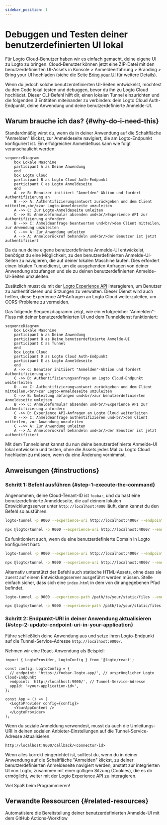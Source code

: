 ```yaml
---
sidebar_position: 1
---
```



# Debuggen und Testen deiner benutzerdefinierten UI lokal

Für Logto Cloud-Benutzer haben wir es einfach gemacht, deine eigene UI zu Logto zu bringen. Cloud-Benutzer können jetzt eine ZIP-Datei mit den benutzerdefinierten UI-Assets in <CloudLink to="/sign-in-experience/branding">Konsole > Anmeldeerfahrung > Branding > Bring your UI</CloudLink> hochladen (siehe die Seite [Bring your UI](/customization/bring-your-ui) für weitere Details).

Wenn du jedoch solche benutzerdefinierten UI-Seiten entwickelst, möchtest du den Code lokal testen und debuggen, bevor du ihn zu Logto Cloud hochlädst. Dieser CLI-Befehl hilft dir, einen lokalen Tunnel einzurichten und die folgenden 3 Entitäten miteinander zu verbinden: dein Logto Cloud Auth-Endpunkt, deine Anwendung und deine benutzerdefinierte Anmelde-UI.

## Warum brauche ich das? \{#why-do-i-need-this}

Standardmäßig wirst du, wenn du in deiner Anwendung auf die Schaltfläche "Anmelden" klickst, zur Anmeldeseite navigiert, die am Logto-Endpunkt konfiguriert ist. Ein erfolgreicher Anmeldefluss kann wie folgt veranschaulicht werden:

```mermaid
sequenceDiagram
    box Lokale Maschine
    participant A as Deine Anwendung
    end
    box Logto Cloud
    participant B as Logto Cloud Auth-Endpunkt
    participant C as Logto Anmeldeseite
    end
    A ->> B: Benutzer initiiert "Anmelden"-Aktion und fordert Authentifizierung an
    B -->> A: Authentifizierungsantwort zurückgeben und dem Client mitteilen,<br/>zur Logto-Anmeldeseite umzuleiten
    A ->> C: Zur Logto-Anmeldeseite umleiten
    C ->> B: Anmeldeformular absenden und<br/>Experience API zur Authentifizierung anfordern
    B -->> C: Anmeldeanfrage beantworten und<br/>dem Client mitteilen, zur Anwendung umzuleiten
    C -->> A: Zur Anwendung umleiten
    A --> A: Anmelderückruf behandeln und<br/>der Benutzer ist jetzt authentifiziert
```

Da du nun deine eigene benutzerdefinierte Anmelde-UI entwickelst, benötigst du eine Möglichkeit, zu den benutzerdefinierten Anmelde-UI-Seiten zu navigieren, die auf deiner lokalen Maschine laufen.
Dies erfordert einen lokalen Tunneldienst, um die ausgehenden Anfragen von deiner Anwendung abzufangen und sie zu deinen benutzerdefinierten Anmelde-UI-Seiten umzuleiten.

Zusätzlich musst du mit der [Logto Experience API](https://openapi.logto.io/group/endpoint-experience) interagieren, um Benutzer zu authentifizieren und Sitzungen zu verwalten.
Dieser Dienst wird auch helfen, diese Experience API-Anfragen an Logto Cloud weiterzuleiten, um CORS-Probleme zu vermeiden.

Das folgende Sequenzdiagramm zeigt, wie ein erfolgreicher "Anmelden"-Fluss mit deiner benutzerdefinierten UI und dem Tunneldienst funktioniert:

```mermaid
sequenceDiagram
    box Lokale Maschine
    participant A as Deine Anwendung
    participant B as Deine benutzerdefinierte Anmelde-UI
    participant C as Tunnel
    end
    box Logto Cloud
    participant D as Logto Cloud Auth-Endpunkt
    participant E as Logto Anmeldeseite
    end
    A ->> C: Benutzer initiiert "Anmelden"-Aktion und fordert Authentifizierung an
    C ->> D: Authentifizierungsanfrage an Logto Cloud-Endpunkt weiterleiten
    D -->> C: Authentifizierungsantwort zurückgeben und dem Client mitteilen,<br/>zur Logto-Anmeldeseite umzuleiten
    C ->> B: Umleitung abfangen und<br/>zur benutzerdefinierten Anmeldeseite umleiten
    B ->> C: Anmeldeformular absenden und<br/>Experience API zur Authentifizierung anfordern
    C ->> D: Experience API-Anfragen an Logto Cloud weiterleiten
    D -->> C: Anmeldeanfrage authentifizieren und<br/>dem Client mitteilen, zur Anwendung umzuleiten
    C -->> A: Zur Anwendung umleiten
    A --> A: Anmelderückruf behandeln und<br/>der Benutzer ist jetzt authentifiziert
```

Mit dem Tunneldienst kannst du nun deine benutzerdefinierte Anmelde-UI lokal entwickeln und testen, ohne die Assets jedes Mal zu Logto Cloud hochladen zu müssen, wenn du eine Änderung vornimmst.

## Anweisungen \{#instructions}

### Schritt 1: Befehl ausführen \{#step-1-execute-the-command}

Angenommen, deine Cloud-Tenant-ID ist `foobar`, und du hast eine benutzerdefinierte Anmeldeseite, die auf deinem lokalen Entwicklungsserver unter `http://localhost:4000` läuft, dann kannst du den Befehl so ausführen:

<Tabs groupId="cmd">

  <TabItem value="cli" label="CLI">

```bash
logto-tunnel -p 9000 --experience-uri http://localhost:4000/ --endpoint https://foobar.logto.app/
```

  </TabItem>
  <TabItem value="npx" label="npx">

```bash
npx @logto/tunnel -p 9000 --experience-uri http://localhost:4000/ --endpoint https://foobar.logto.app/
```

  </TabItem>

</Tabs>

Es funktioniert auch, wenn du eine benutzerdefinierte Domain in Logto konfiguriert hast:

<Tabs groupId="cmd">

  <TabItem value="cli" label="CLI">

```bash
logto-tunnel -p 9000 --experience-uri http://localhost:4000/ --endpoint https://your.custom.domain/
```

  </TabItem>
  <TabItem value="npx" label="npx">

```bash
npx @logto/tunnel -p 9000 --experience-uri http://localhost:4000/ --endpoint https://your.custom.domain/
```

  </TabItem>

</Tabs>

Alternativ unterstützt der Befehl auch statische HTML-Assets, ohne dass sie zuerst auf einem Entwicklungsserver ausgeführt werden müssen. Stelle einfach sicher, dass sich eine `index.html` in dem von dir angegebenen Pfad befindet.

<Tabs groupId="cmd">

  <TabItem value="cli" label="CLI">

```bash
logto-tunnel -p 9000 --experience-path /path/to/your/static/files --endpoint https://foobar.logto.app/
```

  </TabItem>
  <TabItem value="npx" label="npx">

```bash
npx @logto/tunnel -p 9000 --experience-path /path/to/your/static/files --endpoint https://foobar.logto.app/
```

  </TabItem>

</Tabs>

### Schritt 2: Endpunkt-URI in deiner Anwendung aktualisieren \{#step-2-update-endpoint-uri-in-your-application}

Führe schließlich deine Anwendung aus und setze ihren Logto-Endpunkt auf die Tunnel-Service-Adresse `http://localhost:9000/`.

Nehmen wir eine React-Anwendung als Beispiel:

```tsx title=App.tsx
import { LogtoProvider, LogtoConfig } from '@logto/react';

const config: LogtoConfig = {
  // endpoint: 'https://foobar.logto.app/', // ursprünglicher Logto Cloud-Endpunkt
  endpoint: 'http://localhost:9000/', // Tunnel-Service-Adresse
  appId: '<your-application-id>',
};

const App = () => (
  <LogtoProvider config={config}>
    <YourAppContent />
  </LogtoProvider>
);
```

Wenn du soziale Anmeldung verwendest, musst du auch die Umleitungs-URI in deinen sozialen Anbieter-Einstellungen auf die Tunnel-Service-Adresse aktualisieren.

```
http://localhost:9000/callback/<connector-id>
```

Wenn alles korrekt eingerichtet ist, solltest du, wenn du in deiner Anwendung auf die Schaltfläche "Anmelden" klickst, zu deiner benutzerdefinierten Anmeldeseite navigiert werden, anstatt zur integrierten UI von Logto, zusammen mit einer gültigen Sitzung (Cookies), die es dir ermöglicht, weiter mit der Logto Experience API zu interagieren.

Viel Spaß beim Programmieren!

## Verwandte Ressourcen \{#related-resources}

<Url href="https://blog.logto.io/automate-custom-sign-in-ui-deployment-with-github-actions">
  Automatisiere die Bereitstellung deiner benutzerdefinierten Anmelde-UI mit dem GitHub
  Actions-Workflow
</Url>
